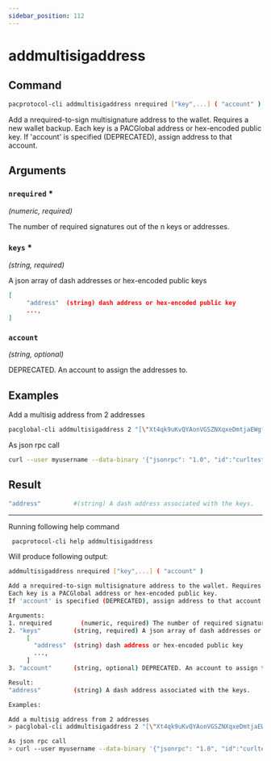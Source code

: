 ```yaml
---
sidebar_position: 112
---
```


# addmultisigaddress
## Command

```bash
pacprotocol-cli addmultisigaddress nrequired ["key",...] ( "account" )
```

Add a nrequired-to-sign multisignature address to the wallet. Requires a new wallet backup.
Each key is a PACGlobal address or hex-encoded public key.
If 'account' is specified (DEPRECATED), assign address to that account.



## Arguments

### `nrequired` <span class='asterisk'>*</span>
*(numeric, required)*

The number of required signatures out of the n keys or addresses.


### `keys` <span class='asterisk'>*</span>
*(string, required)*

A json array of dash addresses or hex-encoded public keys
     


```json
[
     "address"  (string) dash address or hex-encoded public key
     ...,
]
```



### `account` 
*(string, optional)*

DEPRECATED. An account to assign the addresses to.


## Examples


Add a multisig address from 2 addresses

```bash
pacglobal-cli addmultisigaddress 2 "[\"Xt4qk9uKvQYAonVGSZNXqxeDmtjaEWgfrS\",\"XoSoWQkpgLpppPoyyzbUFh1fq2RBvW6UK2\"]"
```



As json rpc call

```bash
curl --user myusername --data-binary '{"jsonrpc": "1.0", "id":"curltest", "method": "addmultisigaddress", "params": [2, "[\"Xt4qk9uKvQYAonVGSZNXqxeDmtjaEWgfrS\",\"XoSoWQkpgLpppPoyyzbUFh1fq2RBvW6UK2\"]"] }' -H 'content-type: text/plain;' http://127.0.0.1:1111/
```
## Result
```bash
"address"         #(string) A dash address associated with the keys.
```


___

Running following help command
```bash
 pacprotocol-cli help addmultisigaddress
```
Will produce following output:


```bash
addmultisigaddress nrequired ["key",...] ( "account" )

Add a nrequired-to-sign multisignature address to the wallet. Requires a new wallet backup.
Each key is a PACGlobal address or hex-encoded public key.
If 'account' is specified (DEPRECATED), assign address to that account.

Arguments:
1. nrequired        (numeric, required) The number of required signatures out of the n keys or addresses.
2. "keys"         (string, required) A json array of dash addresses or hex-encoded public keys
     [
       "address"  (string) dash address or hex-encoded public key
       ...,
     ]
3. "account"      (string, optional) DEPRECATED. An account to assign the addresses to.

Result:
"address"         (string) A dash address associated with the keys.

Examples:

Add a multisig address from 2 addresses
> pacglobal-cli addmultisigaddress 2 "[\"Xt4qk9uKvQYAonVGSZNXqxeDmtjaEWgfrS\",\"XoSoWQkpgLpppPoyyzbUFh1fq2RBvW6UK2\"]"

As json rpc call
> curl --user myusername --data-binary '{"jsonrpc": "1.0", "id":"curltest", "method": "addmultisigaddress", "params": [2, "[\"Xt4qk9uKvQYAonVGSZNXqxeDmtjaEWgfrS\",\"XoSoWQkpgLpppPoyyzbUFh1fq2RBvW6UK2\"]"] }' -H 'content-type: text/plain;' http://127.0.0.1:1111/

```

